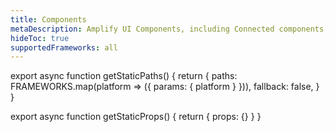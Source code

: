 ```yaml
---
title: Components
metaDescription: Amplify UI Components, including Connected components, Base components, Feedback components, Navigation components, Input components, Layout components, Utility components.
hideToc: true
supportedFrameworks: all
---
```



export async function getStaticPaths() {
  return {
    paths: FRAMEWORKS.map(platform => ({ params: { platform } })),
    fallback: false,
  }
}

export async function getStaticProps() {
  return { props: {} }
}

<ComponentsGrid />
